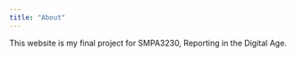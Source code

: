 ```yaml
---
title: "About"
---
```


This website is my final project for SMPA3230, Reporting in the Digital Age. 
